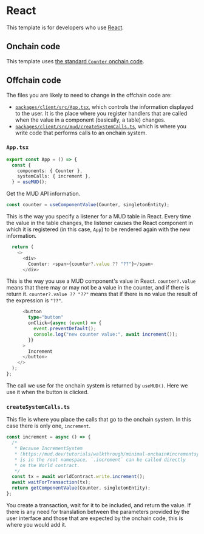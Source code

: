 # React

This template is for developers who use [React](https://react.dev/).

## Onchain code

This template uses [the standard `Counter` onchain code](./contracts).

## Offchain code

The files you are likely to need to change in the offchain code are:

- [`packages/client/src/App.tsx`](https://github.com/latticexyz/mud/blob/main/templates/react/packages/client/src/App.tsx), which controls the information displayed to the user.
  It is the place where you register handlers that are called when the value in a component (basically, a table) changes.
- [`packages/client/src/mud/createSystemCalls.ts`](https://github.com/latticexyz/mud/blob/main/templates/react/packages/client/src/mud/createSystemCalls.ts), which is where you write code that performs calls to an onchain system.

### `App.tsx`

```ts
export const App = () => {
  const {
    components: { Counter },
    systemCalls: { increment },
  } = useMUD();
```

Get the MUD API information.

```ts
const counter = useComponentValue(Counter, singletonEntity);
```

This is the way you specify a listener for a MUD table in React.
Every time the value in the table changes, the listener causes the React component in which it is registered (in this case, `App`) to be rendered again with the new information.

```ts
  return (
    <>
      <div>
        Counter: <span>{counter?.value ?? "??"}</span>
      </div>
```

This is the way you use a MUD component's value in React.
`counter?.value` means that there may or may not be a value in the counter, and if there is return it.
`counter?.value ?? "??"` means that if there is no value the result of the expression is `"??"`.

```ts
      <button
        type="button"
        onClick={async (event) => {
          event.preventDefault();
          console.log("new counter value:", await increment());
        }}
      >
        Increment
      </button>
    </>
  );
};
```

The call we use for the onchain system is returned by `useMUD()`.
Here we use it when the button is clicked.

### `createSystemCalls.ts`

This file is where you place the calls that go to the onchain system.
In this case there is only one, `increment`.

```ts
const increment = async () => {
  /*
   * Because IncrementSystem
   * (https://mud.dev/tutorials/walkthrough/minimal-onchain#incrementsystemsol)
   * is in the root namespace, `.increment` can be called directly
   * on the World contract.
   */
  const tx = await worldContract.write.increment();
  await waitForTransaction(tx);
  return getComponentValue(Counter, singletonEntity);
};
```

You create a transaction, wait for it to be included, and return the value.
If there is any need for translation between the parameters provided by the user interface and those that are expected by the onchain code, this is where you would add it.
